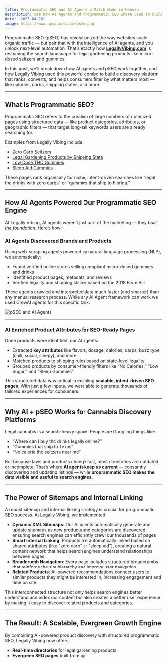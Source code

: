```yaml
---
title: Programmatic SEO and AI Agents a Match Made in Heaven
description: See how AI Agents and Programmatic SEO where used to build LegallyVibing.com
date: "2025-04-16"
image: https://www.apsquared.co/pseo.png
---
```


Programmatic SEO (pSEO) has revolutionized the way websites scale organic traffic — but pair that with the intelligence of AI agents, and you unlock next-level automation. That’s exactly how **[LegallyVibing.com](https://www.legallyvibing.com)** is reshaping the search landscape for legal gardening products like micro-dosed seltzers and gummies.

In this post, we’ll break down how AI agents and pSEO work together, and how Legally Vibing used this powerful combo to build a discovery platform that ranks, converts, and helps consumers filter by what matters most — like calories, carbs, shipping states, and more.

---

## What Is Programmatic SEO?

Programmatic SEO refers to the creation of large numbers of optimized pages using structured data — like product categories, attributes, or geographic filters — that target long-tail keywords users are already searching for.

Examples from Legally Vibing include:
- [Zero Carb Seltzers](https://www.legallyvibing.com/list-of-thc-products/carbs-0-to-0)
- [Legal Gardening Products by Shipping State](https://www.legallyvibing.com/thc-legal-shipto)
- [Low Dose THC Gummies](https://www.legallyvibing.com/list-of-thc-products/category-gummies/thc-0-to-5)
- [Sleep Aid Gummies](https://www.legallyvibing.com/list-of-thc-products/effect-sleep%20aid/category-gummies)

These pages rank organically for niche, intent-driven searches like “legal thc drinks with zero carbs” or “gummies that ship to Florida.”

---

## How AI Agents Powered Our Programmatic SEO Engine

At Legally Vibing, AI agents weren’t just part of the marketing — they *built the foundation*. Here’s how:

### AI Agents Discovered Brands and Products

Using web-scraping agents powered by natural language processing (NLP), we automatically:
- Found verified online stores selling compliant micro-dosed gummies and drinks
- Identified product pages, metadata, and reviews
- Verified legality and shipping claims based on the 2018 Farm Bill

These agents crawled and interpreted data much faster (and smarter) than any manual research process.
While any AI Agent framework can work we used CrewAI agents for this specific task.

![pSEO and AI Agents](https://www.apsquared.co/pseo.png)

---

### AI Enriched Product Attributes for SEO-Ready Pages

Once products were identified, our AI agents:
- Extracted **key attributes** like flavors, dosage, calories, carbs, buzz type (chill, social, sleepy), and more
- Matched products to shipping rules based on state-level legality
- Grouped products by consumer-friendly filters like “No Calories,” “Low Sugar,” and “Sleep Gummies”

This structured data was critical in enabling **scalable, intent-driven SEO pages**. With just a few inputs, we were able to generate thousands of tailored experiences for consumers.


---

## Why AI + pSEO Works for Cannabis Discovery Platforms

Legal cannabis is a search-heavy space. People are Googling things like:
- “Where can I buy thc drinks legally online?”
- “Gummies that ship to Texas”
- “No calorie thc seltzers near me”

But because laws and products change fast, most directories are outdated or incomplete. That’s where **AI agents keep us current** — constantly discovering and updating listings — while **programmatic SEO makes the data visible and useful to search engines**.

---

## The Power of Sitemaps and Internal Linking

A robust sitemap and internal linking strategy is crucial for programmatic SEO success. At Legally Vibing, we implemented:

- **Dynamic XML Sitemaps**: Our AI agents automatically generate and update sitemaps as new products and categories are discovered, ensuring search engines can efficiently crawl our thousands of pages
- **Smart Internal Linking**: Products are automatically linked based on shared attributes (like "zero carb" or "sleep aid"), creating a natural content network that helps search engines understand relationships between pages
- **Breadcrumb Navigation**: Every page includes structured breadcrumbs that reinforce the site hierarchy and improve user navigation
- **Related Products**: AI-powered recommendations connect users to similar products they might be interested in, increasing engagement and time on site

This interconnected structure not only helps search engines better understand and index our content but also creates a better user experience by making it easy to discover related products and categories.

---

## The Result: A Scalable, Evergreen Growth Engine

By combining AI-powered product discovery with structured programmatic SEO, Legally Vibing now offers:
- **Real-time directories** for legal gardening products
- **Evergreen SEO pages** built from up
